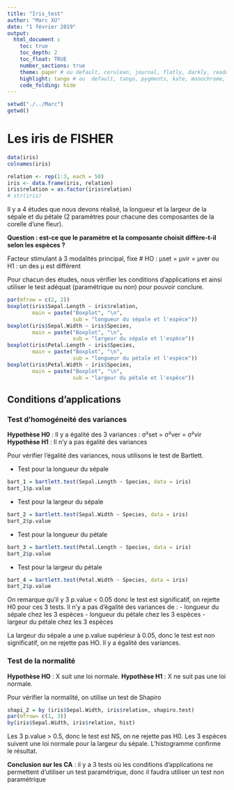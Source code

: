 ```yaml
---
title: "Iris_test"
author: "Marc XU"
date: "1 février 2019"
output: 
  html_document :
    toc: true
    toc_depth: 2
    toc_float: TRUE
    number_sections: true
    theme: paper # ou default, cerulean, journal, flatly, darkly, readable, spacelab, united, cosmo, lumen, paper, sandstone, simplex, and yeti
    highlight: tango # ou  default, tango, pygments, kate, monochrome, espresso, zenburn, haddock, and textmate
    code_folding: hide
---
```

```r
setwd("./../Marc")
getwd()
```

# Les iris de FISHER

```r
data(iris)
colnames(iris)

relation <- rep(1:3, each = 50)
iris <- data.frame(iris, relation)
iris$relation = as.factor(iris$relation)
# str(iris)
```

Il y a 4 études que nous devons réalisé, la longueur et la largeur de la sépale et du pétale (2 paramètres pour chacune des composantes de la corelle d'une fleur).

**Question : est-ce que le paramètre et la composante choisit diffère-t-il selon les espèces ?**

Facteur stimulant à 3 modalités principal, fixe
# HO : μset = μvir = μver ou H1 : un des μ est différent

Pour chacun des études, nous vérifier les conditions d'applications et ainsi utiliser le test adéquat (paramétrique ou non) pour pouvoir conclure.

```r
par(mfrow = c(2, 2))
boxplot(iris$Sepal.Length ~ iris$relation,
        main = paste("Boxplot", "\n",
                     sub = "longueur du sépale et l'espèce"))
boxplot(iris$Sepal.Width ~ iris$Species,
        main = paste("Boxplot", "\n",
                     sub = "largeur du sépale et l'espèce"))
boxplot(iris$Petal.Length ~ iris$Species,
        main = paste("Boxplot", "\n",
                     sub = "longueur du pétale et l'espèce"))
boxplot(iris$Petal.Width ~ iris$Species,
        main = paste("Boxplot", "\n",
                     sub = "largeur du pétale et l'espèce"))
```

## Conditions d'applications

### Test d'homogéneité des variances

**Hypothèse H0** : Il y a égalité des 3 variances : σ²set = σ²ver = σ²vir
**Hypothèse H1** : Il n'y a pas égalité des variances

Pour vérifier l'égalité des variances, nous utilisons le test de Bartlett.

  - Test pour la longueur du sépale
```r
bart_1 = bartlett.test(Sepal.Length ~ Species, data = iris)
bart_1$p.value
```

  - Test pour la largeur du sépale
```r
bart_2 = bartlett.test(Sepal.Width ~ Species, data = iris)
bart_2$p.value
```

  - Test pour la longueur du pétale
```r
bart_3 = bartlett.test(Petal.Length ~ Species, data = iris)
bart_2$p.value
```

  - Test pour la largeur du pétale
```r
bart_4 = bartlett.test(Petal.Width ~ Species, data = iris)
bart_2$p.value
```

On remarque qu'il y 3 p.value < 0.05 donc le test est significatif, on rejette H0 pour ces 3 tests. Il n'y a pas d'égalité des variances de :
  - longueur du sépale chez les 3 espèces
  - longueur du pétale chez les 3 espèces
  - largeur du pétale chez les 3 espèces

La largeur du sépale a une p.value supérieur à 0.05, donc le test est non significatif, on ne rejette pas HO. Il y a égalité des variances.

### Test de la normalité

**Hypothèse HO** : X suit une loi normale.
**Hypothèse H1** : X ne suit pas une loi normale.

Pour vérifier la normalité, on utilise un test de Shapiro
```r
shapi_2 = by (iris$Sepal.Width, iris$relation, shapiro.test)
par(mfrow= c(1, 3))
by(iris$Sepal.Width, iris$relation, hist)
```

Les 3 p.value > 0.5, donc le test est NS, on ne rejette pas H0. Les 3 espèces suivent une loi normale pour la largeur du sépale.
L'histogramme confirme le résultat.

**Conclusion sur les CA** : il y a 3 tests où les conditions d'applications ne permettent d'utiliser un test paramétrique, donc il faudra utiliser un test non paramétrique
